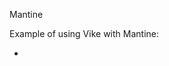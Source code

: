 
<CommunityNote url="https://mantine.dev" />

<UseBati>Mantine</UseBati>

Example of using Vike with Mantine:
 - <Example timestamp="2023.12" repo="Kenzo-Wada/vike-mantine-template" />
